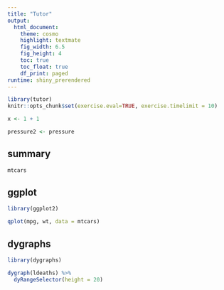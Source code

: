 ```yaml
---
title: "Tutor"
output: 
  html_document:
    theme: cosmo
    highlight: textmate
    fig_width: 6.5
    fig_height: 4
    toc: true
    toc_float: true
    df_print: paged
runtime: shiny_prerendered
---
```


```r
library(tutor)
knitr::opts_chunk$set(exercise.eval=TRUE, exercise.timelimit = 10)
```

```r
x <- 1 + 1
```


```r
pressure2 <- pressure
```


## summary

```r
mtcars
```

## ggplot

```r
library(ggplot2)
```


```r
qplot(mpg, wt, data = mtcars)
```



## dygraphs


```r
library(dygraphs)
```

```r
dygraph(ldeaths) %>%
  dyRangeSelector(height = 20)
```







